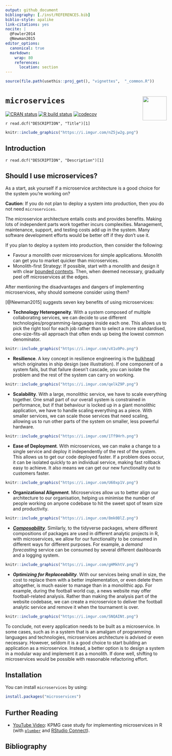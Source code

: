 ---
output: github_document
bibliography: [./inst/REFERENCES.bib]
biblio-style: apalike
link-citations: yes
nocite: | 
  @Fowler2014
  @Newman2015
editor_options: 
  canonical: true
  markdown: 
    wrap: 80
    references: 
      location: section
---

```{r, include = FALSE}
source(file.path(usethis::proj_get(), "vignettes",  "_common.R"))
```

# `microservices` <img src="https://raw.githubusercontent.com/tidylab/microservices/master/pkgdown/logo.png" align="right" style="float:right; height:75px"/>

<!-- badges: start -->

[![CRAN
status](https://www.r-pkg.org/badges/version/microservices)](https://CRAN.R-project.org/package=microservices)
[![R build
status](https://github.com/tidylab/microservices/workflows/R-CMD-check/badge.svg)](https://github.com/tidylab/microservices/actions)
[![codecov](https://codecov.io/gh/tidylab/microservices/branch/master/graph/badge.svg?token=ZLBYE2NIWF)](https://app.codecov.io/gh/tidylab/microservices)

<!-- badges: end -->

`r read.dcf("DESCRIPTION", "Title")[1]`

```{r, echo = FALSE, out.width = "100%"}
knitr::include_graphics("https://i.imgur.com/nZ5jw2g.png")
```

## Introduction

`r read.dcf("DESCRIPTION", "Description")[1]`

## Should I use microservices?

As a start, ask yourself if a microservice architecture is a good choice for the
system you're working on?

::: {.alert .alert-danger}
**Caution**: If you do not plan to deploy a system into production, then you do
not need `microservices`.
:::

The microservice architecture entails costs and provides benefits. Making lots
of independent parts work together incurs complexities. Management, maintenance,
support, and testing costs add up in the system. Many software development
efforts would be better off if they don't use it.

If you plan to deploy a system into production, then consider the following:

-   Favour a monolith over microservices for simple applications. Monolith can
    get you to market quicker than microservices.
-   Monolith-first Strategy: If possible, start with a monolith and design it
    with clear [bounded
    contexts](https://martinfowler.com/bliki/BoundedContext.html). Then, when
    deemed necessary, gradually peel off microservices at the edges.

After mentioning the disadvantages and dangers of implementing microservices,
why should someone consider using them?

[@Newman2015] suggests seven key benefits of using microservices:

-   **Technology Heterogeneity**. With a system composed of multiple
    collaborating services, we can decide to use different
    technologies/programming-languages inside each one. This allows us to pick
    the right tool for each job rather than to select a more standardised,
    one-size-fits-all approach that often ends up being the lowest common
    denominator.

```{r, echo = FALSE, out.width = "25%"}
knitr::include_graphics("https://i.imgur.com/vX1u9Po.png")
```

-   **Resilience**. A key concept in resilience engineering is the
    [bulkhead](https://en.wikipedia.org/wiki/Bulkhead_(partition)) which
    originates in ship design (see illustration). If one component of a system
    fails, but that failure doesn't cascade, you can isolate the problem and the
    rest of the system can carry on working.

```{r, echo = FALSE, out.width = "25%"}
knitr::include_graphics("https://i.imgur.com/qelkZ9P.png")
```

-   **Scalability**. With a large, monolithic service, we have to scale
    everything together. One small part of our overall system is constrained in
    performance, but if that behaviour is locked up in a giant monolithic
    application, we have to handle scaling everything as a piece. With smaller
    services, we can scale those services that need scaling, allowing us to run
    other parts of the system on smaller, less powerful hardware.

```{r, echo = FALSE, out.width = "25%"}
knitr::include_graphics("https://i.imgur.com/1Tf9Hrh.png")
```

-   **Ease of Deployment**. With microservices, we can make a change to a single
    service and deploy it independently of the rest of the system. This allows
    us to get our code deployed faster. If a problem does occur, it can be
    isolated quickly to an individual service, making fast rollback easy to
    achieve. It also means we can get our new functionality out to customers
    faster.

```{r, echo = FALSE, out.width = "25%"}
knitr::include_graphics("https://i.imgur.com/U60xp1V.png")
```

-   **Organizational Alignment**. Microservices allow us to better align our
    architecture to our organisation, helping us minimise the number of people
    working on anyone codebase to hit the sweet spot of team size and
    productivity.

```{r, echo = FALSE, out.width = "25%"}
knitr::include_graphics("https://i.imgur.com/8mk0BlZ.png")
```

-   [***Composability***](https://en.wikipedia.org/wiki/Composability).
    Similarly, to the tidyverse packages, where different compositions of
    packages are used in different analytic projects in R, with microservices,
    we allow for our functionality to be consumed in different ways for
    different purposes. For example, a *demand forecasting* service can be
    consumed by several different dashboards and a logging system.

```{r, echo = FALSE, out.width = "25%"}
knitr::include_graphics("https://i.imgur.com/gHMkhtV.png")
```

-   ***Optimizing for Replaceability***. With our services being small in size,
    the cost to replace them with a better implementation, or even delete them
    altogether, is much easier to manage than in a monolithic app. For example,
    during the football world cup, a news website may offer football-related
    analysis. Rather than making the analysis part of the website codebase, we
    can create a microservice to deliver the football analytic service and
    remove it when the tournament is over.

```{r, echo = FALSE, out.width = "25%"}
knitr::include_graphics("https://i.imgur.com/SNQAINt.png")
```

To conclude, not every application needs to be built as a microservice. In some
cases, such as in a system that is an amalgam of programming languages and
technologies, microservices architecture is advised or even necessary. However,
seldom it is a good choice to start building an application as a microservice.
Instead, a better option is to design a system in a modular way and implement it
as a monolith. If done well, shifting to microservices would be possible with
reasonable refactoring effort.

## Installation

You can install `microservices` by using:

```{r, eval=FALSE, echo = TRUE}
install.packages("microservices")
```

## Further Reading

-   [YouTube Video](https://www.youtube.com/watch?v=k3PuGGmA7Hg): KPMG case
    study for implementing microservices in R (with
    [`plumber`](https://www.rplumber.io/) and [RStudio
    Connect](https://www.rstudio.com/products/connect/)).

## Bibliography
